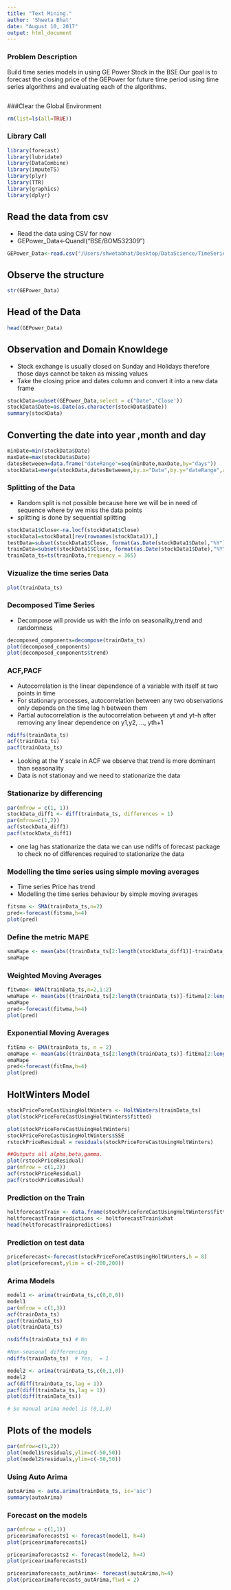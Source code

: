 ```yaml
---
title: "Text Mining."
author: 'Shweta Bhat'
date: "August 10, 2017"
output: html_document
---
```

### Problem Description
 
 Build time series models in using GE Power Stock  in the BSE.Our goal is to forecast the  closing price of the GEPower for future time period using time series algorithms and evaluating each of the algorithms.
```r

```

###Clear the Global Environment
```r
rm(list=ls(all=TRUE))
```
### Library Call
```r
library(forecast)
library(lubridate)
library(DataCombine)
library(imputeTS)
library(plyr)
library(TTR)
library(graphics)
library(dplyr)
```
## Read the data from csv
* Read the data using CSV for now 
* GEPower_Data<-Quandl("BSE/BOM532309") 
```r
GEPower_Data<-read.csv("/Users/shwetabhat/Desktop/DataScience/TimeSeriesAssignment/BSE-BOM532309.csv")
```

## Observe the structure 

```r
str(GEPower_Data)
```

## Head of the Data

```r
head(GEPower_Data)
```
## Observation and Domain Knowldege
* Stock exchange is usually closed on Sunday and Holidays therefore      those days cannot be taken as missing values 
* Take the closing price and dates column and convert it into a new      data frame
```r
stockData=subset(GEPower_Data,select = c("Date",'Close'))
stockData$Date=as.Date(as.character(stockData$Date))
summary(stockData)
```

## Converting the date into year ,month and day
```r
minDate=min(stockData$Date)
maxDate=max(stockData$Date)
datesBetweeen=data.frame("dateRange"=seq(minDate,maxDate,by="days"))
stockData1=merge(stockData,datesBetweeen,by.x="Date",by.y="dateRange",all.y =T)
```

### Splitting of the Data
* Random split is not possible because here we will be in need of sequence where by we miss the data points
* splitting is done by sequential splitting
```r
stockData1$Close<-na.locf(stockData1$Close)
stockData1=stockData1[rev(rownames(stockData1)),]
testData=subset(stockData1$Close, format(as.Date(stockData1$Date),"%Y")==2017)
trainData=subset(stockData1$Close, format(as.Date(stockData1$Date),"%Y")<2017)
trainData_ts=ts(trainData,frequency = 365)
```
### Vizualize the time series Data
```r
plot(trainData_ts)
```

### Decomposed Time Series
* Decompose will provide us with the info on seasonality,trend and randomness
```r
decomposed_components=decompose(trainData_ts)
plot(decomposed_components)
plot(decomposed_components$trend)
```
### ACF,PACF 
* Autocorrelation is the linear dependence of a variable with itself at two points in time
* For stationary processes, autocorrelation between any two observations only depends on the time lag h between them
*  Partial autocorrelation is the autocorrelation between yt and yt–h after removing any linear dependence on y1,y2, ..., yth+1
```r
ndiffs(trainData_ts)
acf(trainData_ts)
pacf(trainData_ts)
```
* Looking at the Y scale in ACF we observe that trend is more dominant than seasonality
* Data is not stationay and we need to stationarize the data

### Stationarize by differencing

```r
par(mfrow = c(1, 1))
stockData_diff1 <- diff(trainData_ts, differences = 1)
par(mfrow=c(1,2))
acf(stockData_diff1)
pacf(stockData_diff1)
```
* one lag has stationarize the data we can use ndiffs of forecast package to check no of differences required to stationarize the data

### Modelling  the time series using simple moving averages
* Time series Price has trend 
* Modelling the time series behaviour by simple moving averages
```r
fitsma <- SMA(trainData_ts,n=2)
pred<-forecast(fitsma,h=4)
plot(pred)
```
### Define the metric MAPE 
```r
smaMape <- mean(abs((trainData_ts[2:length(stockData_diff1)]-trainData_ts[2:length(trainData_ts)])/trainData_ts[2:length(trainData_ts)]))
smaMape
```

### Weighted Moving Averages
```r
fitwma<- WMA(trainData_ts,n=2,1:2)
wmaMape <- mean(abs((trainData_ts[2:length(trainData_ts)]-fitwma[2:length(trainData_ts)])/trainData_ts[2:length(trainData_ts)]))
wmaMape
pred<-forecast(fitwma,h=4)
plot(pred)
```

### Exponential Moving Averages
```r
fitEma <- EMA(trainData_ts, n = 2)
emaMape <- mean(abs((trainData_ts[2:length(trainData_ts)]-fitEma[2:length(trainData_ts)])/trainData_ts[2:length(trainData_ts)]))
emaMape
pred<-forecast(fitEma,h=4)
plot(pred)
```

## HoltWinters Model
```r
stockPriceForeCastUsingHoltWinters <- HoltWinters(trainData_ts)
plot(stockPriceForeCastUsingHoltWinters$fitted)

plot(stockPriceForeCastUsingHoltWinters)
stockPriceForeCastUsingHoltWinters$SSE
rstockPriceResidual = residuals(stockPriceForeCastUsingHoltWinters)

##Outputs all alpha,beta,gamma.
plot(rstockPriceResidual)
par(mfrow = c(1,2))
acf(rstockPriceResidual)
pacf(rstockPriceResidual)
```
### Prediction on the Train
```r
holtforecastTrain <- data.frame(stockPriceForeCastUsingHoltWinters$fitted)
holtforecastTrainpredictions <- holtforecastTrain$xhat
head(holtforecastTrainpredictions)
```

### Prediction on test data
```r
priceforecast<-forecast(stockPriceForeCastUsingHoltWinters,h = 8)
plot(priceforecast,ylim = c(-200,200))

```

### Arima Models
```r
model1 <- arima(trainData_ts,c(0,0,0))
model1
par(mfrow = c(1,3))
acf(trainData_ts) 
pacf(trainData_ts)
plot(trainData_ts)

nsdiffs(trainData_ts) # No

#Non-seasonal differencing
ndiffs(trainData_ts)  # Yes,  = 1

model2 <- arima(trainData_ts,c(0,1,0))
model2
acf(diff(trainData_ts,lag = 1))
pacf(diff(trainData_ts,lag = 1))
plot(diff(trainData_ts))

# So manual arima model is (0,1,0)
```


## Plots of the models
```r
par(mfrow=c(1,2))
plot(model1$residuals,ylim=c(-50,50))
plot(model2$residuals,ylim=c(-50,50))
```

### Using Auto Arima
```r
autoArima <- auto.arima(trainData_ts, ic='aic')
summary(autoArima)

```
### Forecast on the models 
```r
par(mfrow = c(1,1))
pricearimaforecasts1 <- forecast(model1, h=4)
plot(pricearimaforecasts1)

pricearimaforecasts2 <- forecast(model2, h=4)
plot(pricearimaforecasts1)

pricearimaforecasts_autArima<- forecast(autoArima,h=4)
plot(pricearimaforecasts_autArima,flwd = 2)

```